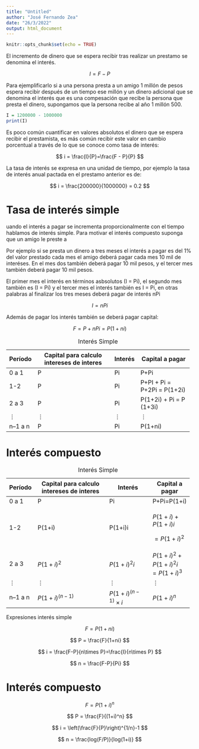 ---
title: "Untitled"
author: "José Fernando Zea"
date: "26/3/2022"
output: html_document
---

```{r setup, include=FALSE}
knitr::opts_chunk$set(echo = TRUE)
```

El incremento de dinero que se espera recibir tras realizar un prestamo se denomina el interés.

$$
I = F - P
$$

Para ejemplificarlo si a una persona presta a un amigo 1 millón de pesos espera recibir después de un tiempo ese millón y un dinero adicional que se denomina el interés que es una compesación que recibe la persona que presta el dinero, supongamos que la persona recibe al año 1 millón 500.

```{r}
I = 1200000 - 1000000
print(I)
```

Es poco común cuantificar en valores absolutos el dinero que se espera recibir el prestamista, es más común recibir este valor en cambio porcentual a través de lo que se conoce como tasa de interés:

$$
i =  \frac{I}{P}=\frac{F - P}{P}
$$

La tasa de interés se expresa en una unidad de tiempo, por ejemplo la tasa de interés anual pactada en el prestamo anterior es de:

$$
i = \frac{200000}{1000000} = 0.2
$$

# Tasa de interés simple

uando el interés a pagar se incrementa proporcionalmente con el tiempo hablamos de interés simple. Para motivar el interés compuesto suponga que un amigo le preste a

Por ejemplo si se presta un dinero a tres meses el interés a pagar es del 1% del valor prestado cada mes el amigo deberá pagar cada mes 10 mil de interéses. En el mes dos también deberá pagar 10 mil pesos, y el tercer mes también deberá pagar 10 mil pesos.

El primer mes el interés en términos asbsolutos (I = Pi), el segundo mes también es (I = Pi) y el tercer mes el interés también es I = Pi, en otras palabras al finalizar los tres meses deberá pagar de interés nPi

$$
I = nPi
$$

Además de pagar los interés también se deberá pagar capital:

$$F = P + nPi = P(1+ni)$$

+------------+-------------------------------------------+------------+-----------------------------+
| Período    | Capital para calculo intereses de interes | Interés    | Capital a pagar             |
+============+===========================================+============+=============================+
| 0 a 1      | P                                         | Pi         | P+Pi                        |
+------------+-------------------------------------------+------------+-----------------------------+
| 1-2        | P                                         | Pi         | P+PI + Pi = P+2Pi = P(1+2i) |
+------------+-------------------------------------------+------------+-----------------------------+
| 2 a 3      | P                                         | Pi         | P(1+2i) + Pi = P (1+3i)     |
+------------+-------------------------------------------+------------+-----------------------------+
| $\vdots$   | $\vdots$                                  | $\vdots$   | $\vdots$                    |
+------------+-------------------------------------------+------------+-----------------------------+
| n--1 a n   | P                                         | Pi         | P(1+ni)                     |
+------------+-------------------------------------------+------------+-----------------------------+

: Interés Simple

# Interés compuesto

+------------+-------------------------------------------+--------------------------+----------------------+
| Período    | Capital para calculo intereses de interes | Interés                  | Capital a pagar      |
+============+===========================================+==========================+======================+
| 0 a 1      | P                                         | Pi                       | P+Pi=P(1+i)          |
+------------+-------------------------------------------+--------------------------+----------------------+
| 1-2        | P(1+i)                                    | P(1+i)i                  | $P(1+i) + P(1+i)i$   |
|            |                                           |                          |                      |
|            |                                           |                          | $=P(1+i)^2$          |
+------------+-------------------------------------------+--------------------------+----------------------+
| 2 a 3      | $P(1+i)^2$                                | $P(1+i)^2i$              | $P(1+i)^2+P(1+i)^2i$ |
|            |                                           |                          | $=P(1+i)^3$          |
+------------+-------------------------------------------+--------------------------+----------------------+
| $\vdots$   | $\vdots$                                  | $\vdots$                 | $\vdots$             |
+------------+-------------------------------------------+--------------------------+----------------------+
| n--1 a n   | $P(1+i)^{(n-1)}$                          | $P(1+i)^{(n-1)}\times i$ | $P(1+i)^n$           |
+------------+-------------------------------------------+--------------------------+----------------------+

: Interés Simple

Expresiones interés simple

$$
F = P(1+ni)
$$

$$
P = \frac{F}{1+ni}
$$

$$
i = \frac{F-P}{n\times P}=\frac{I}{n\times P}
$$

$$
n = \frac{F-P}{Pi}
$$

# Interés compuesto

$$
F = P(1+i)^n
$$

$$
P = \frac{F}{(1+i)^n}
$$

$$
i = \left(\frac{F}{P}\right)^{1/n}-1
$$

$$
n = \frac{log(F/P)}{log(1+i)}
$$
